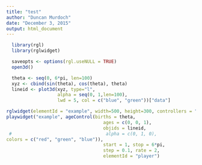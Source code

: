 ```yaml
---
title: "test"
author: "Duncan Murdoch"
date: "December 3, 2015"
output: html_document
---
```


```r
  library(rgl)
  library(rglwidget)

  saveopts <- options(rgl.useNULL = TRUE)
  open3d()

  theta <- seq(0, 6*pi, len=100)
  xyz <- cbind(sin(theta), cos(theta), theta)
  lineid <- plot3d(xyz, type="l", 
                   alpha = seq(0, 1,len=100), 
                   lwd = 5, col = c("blue", "green"))["data"]

rglwidget(elementId = "example", width=500, height=300, controllers = "player")
playwidget("example", ageControl(births = theta,
                                    ages = c(0, 0, 1),
                                    objids = lineid,
 #                                   alpha = c(0, 1, 0),
colors = c("red", "green", "blue")),
                                    start = 1, stop = 6*pi,
                                    step = 0.1, rate = 2,
                                    elementId = "player")
```
